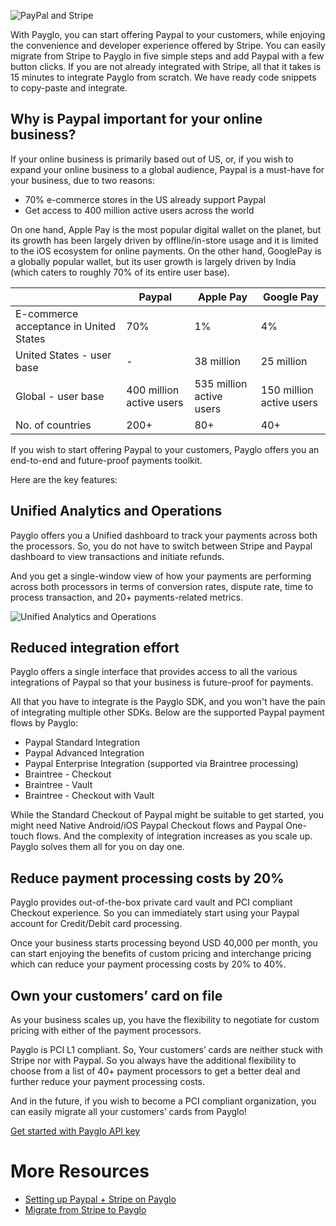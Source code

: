 ![PayPal and Stripe](/img/site/paypalstripe.png)

With Payglo, you can start offering Paypal to your customers, while enjoying the convenience and developer experience offered by Stripe. You can easily migrate from Stripe to Payglo in five simple steps and add Paypal with a few button clicks. If you are not already integrated with Stripe, all that it takes is 15 minutes to integrate Payglo from scratch. We have ready code snippets to copy-paste and integrate.

## Why is Paypal important for your online business?

If your online business is primarily based out of US, or, if you wish to expand your online business to a global audience, Paypal is a must-have for your business, due to two reasons:

- 70% e-commerce stores in the US already support Paypal
- Get access to 400 million active users across the world

On one hand, Apple Pay is the most popular digital wallet on the planet, but its growth has been largely driven by offline/in-store usage and it is limited to the iOS ecosystem for online payments. On the other hand, GooglePay is a globally popular wallet, but its user growth is largely driven by India (which caters to roughly 70% of its entire user base).

|                                        | Paypal                   | Apple Pay                | Google Pay               |
| -------------------------------------- | ------------------------ | ------------------------ | ------------------------ |
| E-commerce acceptance in United States | 70%                      | 1%                       | 4%                       |
| United States - user base              | -                        | 38 million               | 25 million               |
| Global - user base                     | 400 million active users | 535 million active users | 150 million active users |
| No. of countries                       | 200+                     | 80+                      | 40+                      |

If you wish to start offering Paypal to your customers, Payglo offers you an end-to-end and future-proof payments toolkit.

Here are the key features:

## Unified Analytics and Operations

Payglo offers you a Unified dashboard to track your payments across both the processors. So, you do not have to switch between Stripe and Paypal dashboard to view transactions and initiate refunds.

And you get a single-window view of how your payments are performing across both processors in terms of conversion rates, dispute rate, time to process transaction, and 20+ payments-related metrics.

![Unified Analytics and Operations](/img/site/userAnalytics.png)

## Reduced integration effort

Payglo offers a single interface that provides access to all the various integrations of Paypal so that your business is future-proof for payments.

All that you have to integrate is the Payglo SDK, and you won't have the pain of integrating multiple other SDKs. Below are the supported Paypal payment flows by Payglo:

- Paypal Standard Integration
- Paypal Advanced Integration
- Paypal Enterprise Integration (supported via Braintree processing)
- Braintree - Checkout
- Braintree - Vault
- Braintree - Checkout with Vault

While the Standard Checkout of Paypal might be suitable to get started, you might need Native Android/iOS Paypal Checkout flows and Paypal One-touch flows. And the complexity of integration increases as you scale up. Payglo solves them all for you on day one.

## Reduce payment processing costs by 20%

Payglo provides out-of-the-box private card vault and PCI compliant Checkout experience. So you can immediately start using your Paypal account for Credit/Debit card processing.

Once your business starts processing beyond USD 40,000 per month, you can start enjoying the benefits of custom pricing and interchange pricing which can reduce your payment processing costs by 20% to 40%.

## Own your customers’ card on file

As your business scales up, you have the flexibility to negotiate for custom pricing with either of the payment processors.

Payglo is PCI L1 compliant. So, Your customers’ cards are neither stuck with Stripe nor with Paypal. So you always have the additional flexibility to choose from a list of 40+ payment processors to get a better deal and further reduce your payment processing costs.

And in the future, if you wish to become a PCI compliant organization, you can easily migrate all your customers’ cards from Payglo!

[Get started with Payglo API key](https://app.hyperswitch.io/register)

# More Resources

- [Setting up Paypal + Stripe on Payglo](/docs/sdkIntegrations/setupPaypalStripeOnHyperSwitch)
- [Migrate from Stripe to Payglo](/docs/migrateFromStripe/)
